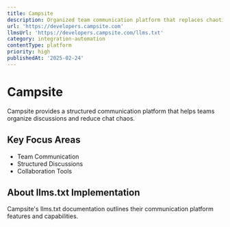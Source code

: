 ```yaml
---
title: Campsite
description: Organized team communication platform that replaces chaotic chat with structured discussions
url: 'https://developers.campsite.com'
llmsUrl: 'https://developers.campsite.com/llms.txt'
category: integration-automation
contentType: platform
priority: high
publishedAt: '2025-02-24'
---
```


# Campsite

Campsite provides a structured communication platform that helps teams organize discussions and reduce chat chaos.

## Key Focus Areas

- Team Communication
- Structured Discussions
- Collaboration Tools

## About llms.txt Implementation

Campsite's llms.txt documentation outlines their communication platform features and capabilities.
